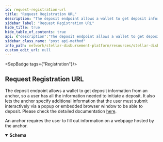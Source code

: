 ```yaml
---
id: request-registration-url
title: "Request Registration URL"
description: "The deposit endpoint allows a wallet to get deposit information from an anchor,  so a user has all the information needed to initiate a deposit."
sidebar_label: "Request Registration URL"
hide_title: true
hide_table_of_contents: true
api: {"description":"The deposit endpoint allows a wallet to get deposit information from an anchor,  so a user has all the information needed to initiate a deposit. \nIt also lets the anchor specify additional information that the user must submit interactively via a popup or embedded browser window to be able to deposit.  Please check the detailed documentation [here](https://github.com/stellar/stellar-protocol/blob/master/ecosystem/sep-0024.md#deposit-2).\n","externalDocs":{"description":"Find more info here","url":"https://github.com/stellar/stellar-protocol/blob/master/ecosystem/sep-0024.md#deposit-2"},"tags":["Registration"],"responses":{"200":{"description":"An anchor requires the user to fill out information on a webpage hosted by the anchor.","content":{"*/*":{"schema":{"type":"object","properties":{"type":{"type":"string","description":"Always set to interactive_customer_info_needed.","example":"interactive_customer_info_needed"},"url":{"type":"string","description":"URL hosted by the anchor. The wallet should show this URL to the user as a popup.","example":"https://api.example.com/kycflow?account=GACW7NONV43MZIFHCOKCQJAKSJSISSICFVUJ2C6EZIW5773OU3HD64VI"},"id":{"type":"string","description":"The anchor's internal ID for this deposit / withdrawal request. The wallet will use this ID to query the /transaction endpoint to check status of the request.","example":"82fhs729f63dh0v4"}}}}}}},"method":"post","path":"/TRANSFER_SERVER_SEP0024/transactions/deposit/interactive","securitySchemes":{"BearerAuth":{"type":"apiKey","name":"Authorization","in":"header","description":"JWT used for authentication, signed with an ES256 private key."}},"info":{"title":"Stellar Disbursement Platform API","version":"","description":"The Stellar Disbursement Platform (SDP) is a tool built for organizations to make bulk payments to a group of recipients over the Stellar network. You can read more about using the SDP [here](https://developers.stellar.org/docs/category/use-the-stellar-disbursement-platform)."},"postman":{"name":"Request Registration URL","description":{"content":"The deposit endpoint allows a wallet to get deposit information from an anchor,  so a user has all the information needed to initiate a deposit. \nIt also lets the anchor specify additional information that the user must submit interactively via a popup or embedded browser window to be able to deposit.  Please check the detailed documentation [here](https://github.com/stellar/stellar-protocol/blob/master/ecosystem/sep-0024.md#deposit-2).\n","type":"text/plain"},"url":{"path":["TRANSFER_SERVER_SEP0024","transactions","deposit","interactive"],"host":["{{baseUrl}}"],"query":[],"variable":[]},"header":[{"key":"Accept","value":"*/*"}],"method":"POST"}}
sidebar_class_name: "post api-method"
info_path: network/stellar-disbursement-platform/resources/stellar-disbursement-platform-api
custom_edit_url: null
---
```



<SepBadge tags={"Registration"}/>


## Request Registration URL



The deposit endpoint allows a wallet to get deposit information from an anchor,  so a user has all the information needed to initiate a deposit. 
It also lets the anchor specify additional information that the user must submit interactively via a popup or embedded browser window to be able to deposit.  Please check the detailed documentation [here](https://github.com/stellar/stellar-protocol/blob/master/ecosystem/sep-0024.md#deposit-2).


<div><ApiTabs><TabItem label={"200"} value={"200"}><div>

An anchor requires the user to fill out information on a webpage hosted by the anchor.

</div><div><MimeTabs schemaType={"response"}><TabItem label={"*/*"} value={"*/*"}><SchemaTabs><TabItem label={"Schema"} value={"Schema"}><details style={{}} data-collapsed={false} open={true}><summary style={{"textAlign":"left"}}><strong>Schema</strong></summary><div style={{"textAlign":"left","marginLeft":"1rem"}}></div><ul style={{"marginLeft":"1rem"}}><SchemaItem collapsible={false} name={"type"} required={false} schemaName={"string"} qualifierMessage={undefined} schema={{"type":"string","description":"Always set to interactive_customer_info_needed.","example":"interactive_customer_info_needed"}}></SchemaItem><SchemaItem collapsible={false} name={"url"} required={false} schemaName={"string"} qualifierMessage={undefined} schema={{"type":"string","description":"URL hosted by the anchor. The wallet should show this URL to the user as a popup.","example":"https://api.example.com/kycflow?account=GACW7NONV43MZIFHCOKCQJAKSJSISSICFVUJ2C6EZIW5773OU3HD64VI"}}></SchemaItem><SchemaItem collapsible={false} name={"id"} required={false} schemaName={"string"} qualifierMessage={undefined} schema={{"type":"string","description":"The anchor's internal ID for this deposit / withdrawal request. The wallet will use this ID to query the /transaction endpoint to check status of the request.","example":"82fhs729f63dh0v4"}}></SchemaItem></ul></details></TabItem><TabItem label={"Example (from schema)"} value={"Example (from schema)"}><ResponseSamples responseExample={"{\n  \"type\": \"interactive_customer_info_needed\",\n  \"url\": \"https://api.example.com/kycflow?account=GACW7NONV43MZIFHCOKCQJAKSJSISSICFVUJ2C6EZIW5773OU3HD64VI\",\n  \"id\": \"82fhs729f63dh0v4\"\n}"} language={"json"}></ResponseSamples></TabItem></SchemaTabs></TabItem></MimeTabs></div></TabItem></ApiTabs></div>
